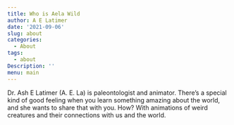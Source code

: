 ```yaml
---
title: Who is Aela Wild
author: A E Latimer
date: '2021-09-06'
slug: about
categories:
  - About
tags:
  - about
Description: ''
menu: main
---
```



Dr. Ash E Latimer (A. E. La) is paleontologist and animator. There's a special kind of good feeling when you learn something amazing about the world, and she wants to share that with you. How? With animations of weird creatures and their connections with us and the world.

